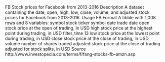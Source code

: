 
FB Stock prices for Facebook from 2013-2016
Description
A dataset containing the date, open, high, low, close, volume, and adjusted stock prices for Facebook
from 2013-2016.
Usage
FB
Format
A tibble with 1,008 rows and 8 variables:
symbol stock ticker symbol
date trade date
open stock price at the open of trading, in USD
high stock price at the highest point during trading, in USD
filter_time 13
low stock price at the lowest point during trading, in USD
close stock price at the close of trading, in USD
volume number of shares traded
adjusted stock price at the close of trading adjusted for stock splits, in USD
Source
http://www.investopedia.com/terms/f/fang-stocks-fb-amzn.asp
